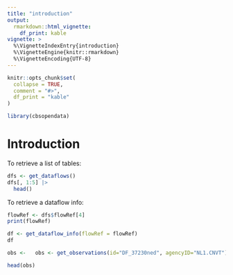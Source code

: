 ```yaml
---
title: "introduction"
output:
  rmarkdown::html_vignette:
    df_print: kable
vignette: >
  %\VignetteIndexEntry{introduction}
  %\VignetteEngine{knitr::rmarkdown}
  %\VignetteEncoding{UTF-8}
---
```


```r
knitr::opts_chunk$set(
  collapse = TRUE,
  comment = "#>",
  df_print = "kable"
)
```

```r
library(cbsopendata)
```

# Introduction

To retrieve a list of tables:


```r
dfs <- get_dataflows()
dfs[, 1:5] |> 
  head()
```

To retrieve a dataflow info:

```r
flowRef <- dfs$flowRef[4]
print(flowRef)

df <- get_dataflow_info(flowRef = flowRef)
df
```

```r
obs <-   obs <- get_observations(id="DF_37230ned", agencyID="NL1.CNVT")
```

```r
head(obs)
```

